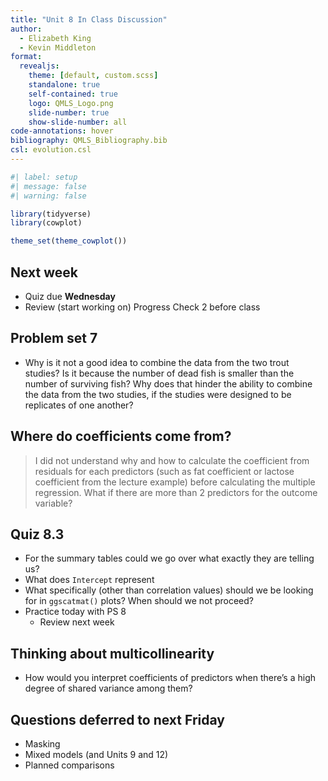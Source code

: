 ```yaml
---
title: "Unit 8 In Class Discussion"
author:
  - Elizabeth King
  - Kevin Middleton
format:
  revealjs:
    theme: [default, custom.scss]
    standalone: true
    self-contained: true
    logo: QMLS_Logo.png
    slide-number: true
    show-slide-number: all
code-annotations: hover
bibliography: QMLS_Bibliography.bib
csl: evolution.csl
---
```


```r
#| label: setup
#| message: false
#| warning: false

library(tidyverse)
library(cowplot)

theme_set(theme_cowplot())

```


## Next week

- Quiz due **Wednesday**
- Review (start working on) Progress Check 2 before class


## Problem set 7

- Why is it not a good idea to combine the data from the two trout studies? Is it because the number of dead fish is smaller than the number of surviving fish? Why does that hinder the ability to combine the data from the two studies, if the studies were designed to be replicates of one another?


## Where do coefficients come from?

> I did not understand why and how to calculate the coefficient from residuals for each predictors (such as fat coefficient or lactose coefficient from the lecture example) before calculating the multiple regression. What if there are more than 2 predictors for the outcome variable? 



## Quiz 8.3

- For the summary tables could we go over what exactly they are telling us?
- What does `Intercept` represent
- What specifically (other than correlation values) should we be looking for in `ggscatmat()` plots? When should we not proceed?
- Practice today with PS 8
    - Review next week


## Thinking about multicollinearity

- How would you interpret coefficients of predictors when there's a high degree of shared variance among them?


## Questions deferred to next Friday

- Masking
- Mixed models (and Units 9 and 12)
- Planned comparisons


